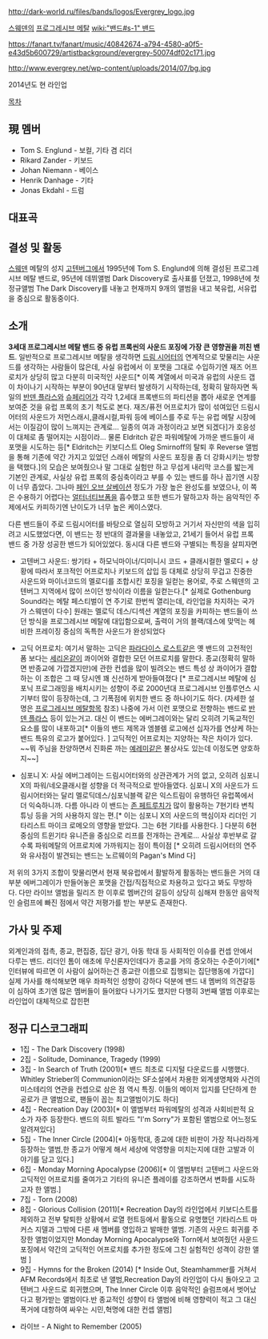 http://dark-world.ru/files/bands/logos/Evergrey_logo.jpg

[[스웨덴]]의 [[프로그레시브 메탈]] [[wiki:"밴드#s-1" 밴드]]

https://fanart.tv/fanart/music/40842674-a794-4580-a0f5-e43d5b600729/artistbackground/evergrey-50074df02c171.jpg

http://www.evergrey.net/wp-content/uploads/2014/07/bg.jpg

2014년도 현 라인업


[[목차]]

== 現 멤버 ==

* Tom S. Englund - 보컬, 기타 겸 리더
* Rikard Zander - 키보드 
* Johan Niemann - 베이스 
* Henrik Danhage - 기타 
* Jonas Ekdahl - 드럼 

== 대표곡 ==
{{{#!html
<iframe width="420" height="315" src="//www.youtube.com/embed/TQ8PXXrCasE" frameborder="0" allowfullscreen></iframe>
}}}

{{{#!html
<iframe width="420" height="315" src="//www.youtube.com/embed/8bGp7LCRTlM" frameborder="0" allowfullscreen></iframe>
}}}

{{{#!html
<iframe width="420" height="315" src="//www.youtube.com/embed/vVXKCXWTaSw" frameborder="0" allowfullscreen></iframe>
}}}

{{{#!html
<iframe width="420" height="315" src="//www.youtube.com/embed/GWqdcUK3P6M" frameborder="0" allowfullscreen></iframe>
}}}

{{{#!html
<iframe width="420" height="315" src="//www.youtube.com/embed/TP6p6c9NHNM" frameborder="0" allowfullscreen></iframe>
}}}


== 결성 및 활동 ==

[[스웨덴]] 메탈의 성지 [[고텐버그]]에서 1995년에 Tom S. Englund에 의해 결성된 프로그레시브 메탈 밴드로, 95년에 데뷔앨범 Dark Discovery로 출사표를 던졌고, 1998년에 첫 정규앨범 The Dark Discovery를 내놓고 현재까지 9개의 앨범을 내고 북유럽, 서유럽을 중심으로 활동중이다.

== 소개 ==

'''3세대 프로그레시브 메탈 밴드 중 유럽 프록씬의 사운드 포징에 가장 큰 영향권을 끼친 밴드'''. 일반적으로 프로그레시브 메탈을 생각하면 [[드림 시어터]]의 연계적으로 맞물리는 사운드를 생각하는 사람들이 많은데, 사실 유럽에서 이 포맷을 그대로 수입하기엔 재즈 어프로치가 상당히 많고 다분히 미국적인 사운드[* 이쪽 계열에서 미국과 유럽의 사운드 갭이 차이나기 시작하는 부분이 90년대 말부터 발생하기 시작하는데, 정확히 말하자면 독일의 [[반덴 플라스]]와 [[슈페리어]]가 각각 1,2세대 프록밴드의 파티션을 뽑아 새로운 연계를 보여준 것을 유럽 프록의 초기 척도로 본다. 재즈/퓨전 어프로치가 많이 섞여있던 드림시어터의 사운드가 저먼스래시,클래시컬,파워 등에 베이스를 주로 두는 유럽 메탈 시장에서는 이질감이 많이 느껴지는 관계로... 일종의 여과 과정이라고 보면 되겠다]가 호응성이 대체로 좀 떨어지는 시점이라... 물론 Eldritch 같은 파워메탈에 가까운 밴드들이 새 포맷을 시도하는 등[* Eldritch는 키보디스트 Oleg Smirnoff의 탈퇴 후 Reverse 앨범을 통해 기존에 약간 가지고 있었던 스래쉬 메탈의 사운드 포징을 좀 더 강화시키는 방향을 택했다.]의 모습은 보여줬으나 말 그대로 실험만 하고 무섭게 내리막 코스를 밟는게 기본인 관계로, 사실상 유럽 프록의 중심축이라고 부를 수 있는 밴드를 하나 꼽기엔 시장이 너무 좁았다. 그나마 [[페인 오브 살베이션]] 정도가 가장 높은 완성도를 보였으나, 이 쪽은 수용하기 어렵다는 [[얼터너티브]]폼을 흡수했고 또한 밴드가 말하고자 하는 음악적인 주제에서도 카피하기엔 난이도가 너무 높은 케이스였다.

다른 밴드들이 주로 드림시어터를 바탕으로 열심히 모방하고 거기서 자신만의 색을 입히려고 시도했었다면, 이 밴드는 정 반대의 결과물을 내놓았고, 21세기 들어서 유럽 프록 밴드 중 가장 성공한 밴드가 되어있었다. 동시대 다른 밴드와 구별되는 특징을 살피자면

* 고텐버그 사운드: 쌍기타 + 하모닉마이너/디미니시 코드 + 클래시컬한 멜로디 + 상황에 따라서 포크적인 어프로치나 키보드의 삽입 등 대체로 상당히 무겁고 진중한 사운드와 마이너코드의 멜로디를 조합시킨 포징을 일컫는 용어로, 주로 스웨덴의 고텐버그 지역에서 많이 쓰이던 방식이라 이름을 일컫는다.[* 실제로 Gothenburg Sound라는 메탈 페스티벌이 연 주기로 한번씩 열리는데, 라인업을 차지하는 국가가 스웨덴이 다수] 원래는 멜로딕 데스/디섹션 계열의 포징을 카피하는 밴드들이 쓰던 방식을 프로그레시브 메탈에 대입함으로써, 출력이 거의 블랙/데스에 맞먹는 헤비한 프레이징 중심의 독특한 사운드가 완성되었다

* 고딕 어프로치: 여기서 말하는 고딕은 [[파라다이스 로스트]]같은 옛 밴드의 고전적인 폼 보다는 [[세리온]]같이 콰이어와 결합한 모던 어프로치를 말한다. 종교(정확히 말하면 반종교에 가깝겠지만)에 관한 컨셉을 많이 빌려오는 밴드 특성 상 콰이어가 결합하는 이 조합은 그 때 당시엔 꽤 신선하게 받아들여졌다 [* 프로그레시브 메탈에 심포닉 프로그래밍을 배치시키는 성향이 주로 2000년대 프로그레시브 인플루언스 시기부터 많이 등장하는데, 그 기폭점에 위치한 밴드 중 하나이기도 하다. (자세한 설명은 [[프로그레시브 메탈]]항목 참조) 나중에 가서 이런 포맷으로 전향하는 밴드로 [[반덴 플라스]] 등이 있는거고. 대신 이 밴드는 에버그레이와는 달리 오히려 기독교적인 요소를 많이 내포하고[* 이들의 밴드 제목과 엠블렘 로고에선 십자가를 연상케 하는 밴드 특유의 로고가 붙어있다. ] 고딕적인 어프로치는 지양하는 작은 차이가 있다. ~~뭐 주님을 찬양하면서 진화론 까는 [[예레미]]같은 불상사도 있는데 이정도면 양호하지~~]

* 심포니 X: 사실 에버그레이는 드림시어터와의 상관관계가 거의 없고, 오히려 심포니 X의 파워/네오클래시컬 성향을 더 적극적으로 받아들였다. 심포니 X의 사운드가 드림시어터와는 달리 멜로딕데스/심포닉블랙 같은 익스트림이 유행하던 유럽쪽에서 더 익숙하니까. 다름 아니라 이 밴드는 [[존 페트루치]]가 많이 활용하는 7현기타 변칙튜닝 등을 거의 사용하지 않는 편.[* 이는 심포니 X의 사운드의 핵심이자 리더인 기타리스트 마이크 로메오의 영향을 받았다. 그는 6현 기타를 사용한다. ] 다분히 6현 중심의 트윈기타 유니즌을 중심으로 리프를 전개하는 관계로... 사실상 후반부로 갈수록 파워메탈의 어프로치에 가까워지는 점이 특이점 [* 오히려 드림시어터의 연주와 유사점이 발견되는 밴드는 노르웨이의 Pagan's Mind 다]

저 위의 3가지 조합이 맞물리면서 현재 북유럽에서 활발하게 활동하는 밴드들은 거의 대부분 에버그레이가 만들어놓은 포맷을 간접/직접적으로 차용하고 있다고 봐도 무방하다. 다만 라이브 앨범을 릴리즈 한 이후로 멤버간의 갈등이 상당히 심해져 한동안 음악적인 슬럼프에 빠진 점에서 약간 저평가를 받는 부분도 존재한다. 
== 가사 및 주제 ==

외계인과의 접촉, 종교, 편집증, 집단 광기, 아동 학대 등 사회적인 이슈를 컨셉 안에서 다루는 밴드. 리더인 톰이 애초에 무신론자인데다가 종교를 거의 증오하는 수준이기에[* 인터뷰에 따르면 이 사람이 싫어하는건 종교란 이름으로 집행되는 집단행동에 가깝다] 실제 가사를 해석해보면 매우 좌파적인 성향이 강하다 덕분에 밴드 내 멤버의 의견갈등이 심하여 초기엔 많은 멤버들이 들어왔다 나가기도 했지만 다행히 3번째 앨범 이후로는 라인업이 대체적으로 잡힌편

== 정규 디스코그래피 ==
* 1집 - The Dark Discovery (1998)
* 2집 - Solitude, Dominance, Tragedy (1999)
* 3집 - In Search of Truth (2001)[* 밴드 최초로 디지털 다운로드를 시행했다. Whitley Strieber의 Communion이라는 SF소설에서 차용한 외계생명체와 사건의 미스테리의 연관을 컨셉으로 삼은 점 역시 특징. 이들의 메이저 입지를 단단하게 한 공로가 큰 앨범으로, 팬들이 꼽는 최고앨범이기도 하다]
* 4집 - Recreation Day (2003)[* 이 앨범부터 파워메탈의 성격과 사회비판적 요소가 자주 등장한다. 밴드의 히트 발라드 "I'm Sorry"가 포함된 앨범으로 어느정도 알려져있다]
* 5집 - The Inner Circle (2004)[* 아동학대, 종교에 대한 비판이 가장 적나라하게 등장하는 앨범,한 종교가 어떻게 해서 세상에 악영향을 미치는지에 대한 고발과 이야기를 담고 있다.]
* 6집 - Monday Morning Apocalypse (2006)[* 이 앨범부터 고텐버그 사운드와 고딕적인 어프로치를 줄여가고 기타의 유니즌 플레이를 강조하면서 변화를 시도하고자 한 앨범.]
* 7집 - Torn (2008)
* 8집 - Glorious Collision (2011)[* Recreation Day의 라인업에서 키보디스트를 제외하고 전부 탈퇴한 상황에서 로열 헌트등에서 활동으로 유명했던 기타리스트 마커스 지델과 그밖에 다른 새 멤버를 영입하고 발매한 앨범. 기존의 사운드 회귀를 주장한 앨범이었지만 Monday Morning Apocalypse와 Torn에서 보여줬던 사운드 포징에서 약간의 고딕적인 어프로치를 추가한 정도에 그친 실험적인 성격이 강한 앨범 ]
* 9집 - Hymns for the Broken (2014) [* Inside Out, Steamhammer를 거쳐서 AFM Records에서 최초로 낸 앨범,Recreation Day의 라인업이 다시 돌아오고 고텐버그 사운드로 회귀했으며, The Inner Circle 이후 음악적인 슬럼프에서 벗어났다고 평가받는 앨범이다.반 종교적인 성향이 타 앨범에 비해 영향력이 적고 그 대신 폭거에 대항하여 싸우는 시민,혁명에 대한 컨셉 앨범]

* 라이브 - A Night to Remember (2005)
